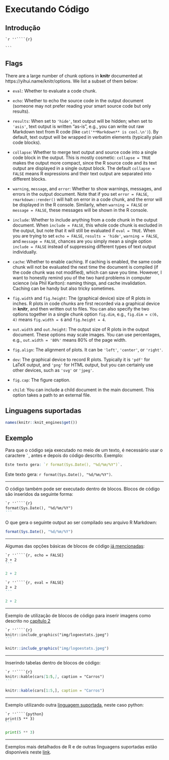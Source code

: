 # Executando Código

## Introdução

````
`r ''````{r}

```
````


## Flags

There are a large number of chunk options\index{chunk options} in **knitr** documented at https://yihui.name/knitr/options. We list a subset of them below:

- `eval`: Whether to evaluate a code chunk.

- `echo`: Whether to echo the source code in the output document (someone may not prefer reading your smart source code but only results).

- `results`: When set to `'hide'`, text output will be hidden; when set to `'asis'`, text output is written "as-is", e.g., you can write out raw Markdown text from R code (like `cat('**Markdown** is cool.\n')`). By default, text output will be wrapped in verbatim elements (typically plain code blocks).

- `collapse`: Whether to merge text output and source code into a single code block in the output. This is mostly cosmetic: `collapse = TRUE` makes the output more compact, since the R source code and its text output are displayed in a single output block. The default `collapse = FALSE` means R expressions and their text output are separated into different blocks.

- `warning`, `message`, and `error`: Whether to show warnings, messages, and errors in the output document. Note that if you set `error = FALSE`, `rmarkdown::render()` will halt on error in a code chunk, and the error will be displayed in the R console. Similarly, when `warning = FALSE` or `message = FALSE`, these messages will be shown in the R console.

- `include`: Whether to include anything from a code chunk in the output document. When `include = FALSE`, this whole code chunk is excluded in the output, but note that it will still be evaluated if `eval = TRUE`. When you are trying to set `echo = FALSE`, `results = 'hide'`, `warning = FALSE`, and `message = FALSE`, chances are you simply mean a single option `include = FALSE` instead of suppressing different types of text output individually.

- `cache`: Whether to enable caching. If caching is enabled, the same code chunk will not be evaluated the next time the document is compiled (if the code chunk was not modified), which can save you time. However, I want to honestly remind you of the two hard problems in computer science (via Phil Karlton): naming things, and cache invalidation. Caching can be handy but also tricky sometimes.

- `fig.width` and `fig.height`: The (graphical device) size of R plots in inches. R plots in code chunks are first recorded via a graphical device in **knitr**, and then written out to files. You can also specify the two options together in a single chunk option `fig.dim`, e.g., `fig.dim = c(6, 4)` means `fig.width = 6` and `fig.height = 4`.

- `out.width` and `out.height`: The output size of R plots in the output document. These options may scale images. You can use percentages, e.g., `out.width = '80%'` means 80% of the page width.

- `fig.align`: The alignment of plots. It can be `'left'`, `'center'`, or `'right'`.

- `dev`: The graphical device to record R plots. Typically it is `'pdf'` for LaTeX output, and `'png'` for HTML output, but you can certainly use other devices, such as `'svg'` or `'jpeg'`.

- `fig.cap`: The figure caption.

- `child`: You can include a child document in the main document. This option takes a path to an external file.

## Linguagens suportadas

```r
names(knitr::knit_engines$get())
```


<!-- citacoes **bookdown** [@R-bookdown] -->
<!-- Só pra ficar claro se alguem ler essa parte aqui, esse negócio esquisito é um comentário -->

## Exemplo
Para que o código seja executado no meio de um texto, é necessário usar o caractere `` ` ``, antes e depois do código descrito. Exemplo:

```r
Este texto gera: `r format(Sys.Date(), "%d/%m/%Y")`.
```

Este texto gera: `r format(Sys.Date(), "%d/%m/%Y")`.

***

O código também pode ser executado dentro de blocos. Blocos de código são inseridos da seguinte forma:
````markdown
`r ''````{r}
format(Sys.Date(), "%d/%m/%Y")
```
````

O que gera o seguinte output ao ser compilado seu arquivo R Markdown:

```r
format(Sys.Date(), "%d/%m/%Y")
```

***

Algumas das opções básicas de blocos de código [já mencionadas](#flags):
````markdown
`r ''````{r, echo = FALSE}
2 + 2
```
````

```r
2 + 2
```

````markdown
`r ''````{r, eval = FALSE}
2 + 2
```
````

```r
2 + 2
```

***

Exemplo de utilização de blocos de código para inserir imagens como descrito no [capítulo 2](#inserindo-imagens)

````markdown
`r ''````{r}
knitr::include_graphics("img/logoestats.jpeg")
```
````

```r
knitr::include_graphics("img/logoestats.jpeg")
```

***

Inserindo tabelas dentro de blocos de código:
````markdown
`r ''````{r}
knitr::kable(cars[1:5,], caption = "Carros")
```
````

```r
knitr::kable(cars[1:5,], caption = "Carros")
```

***

Exemplo utilizando outra [linguagem suportada](#linguagens-suportadas), neste caso python:
````markdown
`r ''````{python}
print(5 ** 3)
```
````

```python
print(5 ** 3)
```

***

Exemplos mais detalhados de R e de outras linguagens suportadas estão disponíveis neste [link](exemplos/104-intro_blocos_de_codigo.html).
